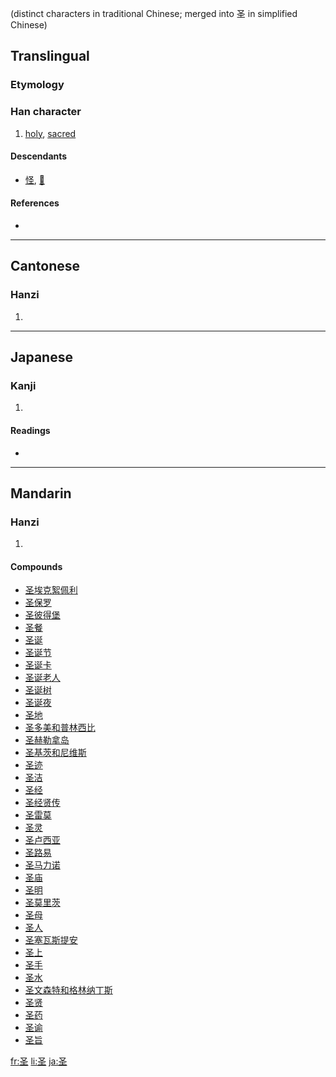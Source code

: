 {{also|聖}} (distinct characters in traditional Chinese; merged into 圣 in simplified Chinese)
==Translingual==

===Etymology===
{{Han compound|又|土|ls=ic}}

===Han character===
{{Han char|rn=32|rad=土|as=02|sn=5|four=1710<sub>4</sub>|canj=水土 (EG)}}

# [[holy]], [[sacred]]

====Descendants====
* [[怪]], [[𡌪]]

====References====
* {{Han ref|kx=0223.060|dkj=04873|dj=0455.050|hdz=10417.150|uh=5723|ud=22307|bh=C96F|bd=51567}}

----

==Cantonese==

===Hanzi===
{{yue-hanzi|jyut=|y=sing3}}

# {{defn|Cantonese}}

----

==Japanese==

===Kanji===
{{ja-kanji|grade=|rs=土02}}

# {{defn|Japanese}}

====Readings====
* {{ja-readings|on=[[くつ]] (kutsu), [[こち]] (kochi), [[せい]] (sei)|kun=[[たがやす]] (tagayasu)}}

----

==Mandarin==

===Hanzi===
{{cmn-hanzi|tra=聖|pin=[[kū]] ([[ku1]]), [[shèng]] ([[sheng4]])|wg=k'u<sup>1</sup>, sheng<sup>4</sup>}}

# {{defn|Mandarin}}

====Compounds====
* [[圣埃克絮佩利]]
* [[圣保罗]]
* [[圣彼得堡]]
* [[圣餐]]
* [[圣诞]]
* [[圣诞节]]
* [[圣诞卡]]
* [[圣诞老人]]
* [[圣诞树]]
* [[圣诞夜]]
* [[圣地]]
* [[圣多美和普林西比]]
* [[圣赫勒拿岛]]
* [[圣基茨和尼维斯]]
* [[圣迹]]
* [[圣洁]]
* [[圣经]]
* [[圣经贤传]]
* [[圣雷莫]]
* [[圣灵]]
* [[圣卢西亚]]
* [[圣路易]]
* [[圣马力诺]]
* [[圣庙]]
* [[圣明]]
* [[圣莫里茨]]
* [[圣母]]
* [[圣人]]
* [[圣塞瓦斯提安]]
* [[圣上]]
* [[圣手]]
* [[圣水]]
* [[圣文森特和格林纳丁斯]]
* [[圣贤]]
* [[圣药]]
* [[圣谕]]
* [[圣旨]]

[[fr:圣]]
[[li:圣]]
[[ja:圣]]
